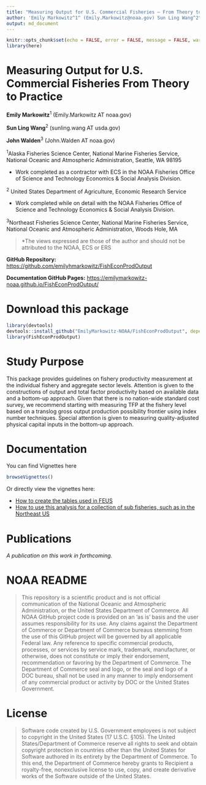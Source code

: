 ```yaml
---
title: "Measuring Output for U.S. Commercial Fisheries — From Theory to Practice"
author: 'Emily Markowitz^1^ (Emily.Markowitz@noaa.gov) Sun Ling Wang^2^ (Sun-Ling.Wang@noaa.gov) \n\n ^1^Contractor, ECS Federal in support of NOAA Fisheries Office of Science and Technology Economics & Social Analysis Division \n\n ^2^On detail with the NOAA Fisheries Office of Science and Technology Economics & Social Analysis Division \n\n >*The views expressed are those of the author and should not be attributed to the NOAA, ECS or ERS'
output: md_document
---
```


```r
knitr::opts_chunk$set(echo = FALSE, error = FALSE, message = FALSE, warning = FALSE)
library(here)
```

# Measuring Output for U.S. Commercial Fisheries From Theory to Practice

**Emily Markowitz**^1^ (Emily.Markowitz AT noaa.gov)

**Sun Ling Wang**^2^ (sunling.wang AT usda.gov)

**John Walden**^3^ (John.Walden AT noaa.gov)


^1^Alaska Fisheries Science Center, National Marine Fisheries Service, National Oceanic and Atmospheric Administration, Seattle, WA 98195

 - Work completed as a contractor with ECS in the NOAA Fisheries Office of Science and Technology Economics & Social Analysis Division. 

^2^ United States Department of Agriculture, Economic Research Service 

 - Work completed while on detail with the NOAA Fisheries Office of Science and Technology Economics & Social Analysis Division. 

^3^Northeast Fisheries Science Center, 
National Marine Fisheries Service, National Oceanic and Atmospheric Administration,
Woods Hole, MA

> *The views expressed are those of the author and should not be attributed to the NOAA, ECS or ERS

**GitHub Repository:** [https://github.com/emilyhmarkowitz/FishEconProdOutput](https://github.com/EmilyMarkowitz-NOAA/FishEconProdOutput)  

**Documentation GitHub Pages:** [https://emilymarkowitz-noaa.github.io/FishEconProdOutput/](https://emilymarkowitz-noaa.github.io/FishEconProdOutput/)

# Download this package

```r
library(devtools)
devtools::install_github("EmilyMarkowitz-NOAA/FishEconProdOutput", dependencies = TRUE)
library(FishEconProdOutput)
```


# Study Purpose

This package provides guidelines on fishery productivity measurement at the individual fishery and aggregate sector levels. Attention is given to the constructions of output and total factor productivity based on available data and a bottom-up approach. Given that there is no nation-wide standard cost survey, we recommend starting with measuring TFP at the fishery level based on a translog gross output production possibility frontier using index number techniques. Special attention is given to measuring quality-adjusted physical capital inputs in the bottom-up approach. 

# Documentation

You can find Vignettes here

```r
browseVignettes()
```

Or directly view the vignettes here: 

 - [How to create the tables used in FEUS](https://emilymarkowitz-noaa.github.io/FishEconProdOutput/articles/FEUS-tables.html)
 - [How to use this analysis for a collection of sub fisheries, such as in the Northeast US](https://emilymarkowitz-noaa.github.io/FishEconProdOutput/articles/NEFSC-Fishery.html)

# Publications

*A publication on this work in forthcoming.*


# NOAA README

>This repository is a scientific product and is not official communication of the National Oceanic and Atmospheric Administration, or the United States Department of Commerce. All NOAA GitHub project code is provided on an ‘as is’ basis and the user assumes responsibility for its use. Any claims against the Department of Commerce or Department of Commerce bureaus stemming from the use of this GitHub project will be governed by all applicable Federal law. Any reference to specific commercial products, processes, or services by service mark, trademark, manufacturer, or otherwise, does not constitute or imply their endorsement, recommendation or favoring by the Department of Commerce. The Department of Commerce seal and logo, or the seal and logo of a DOC bureau, shall not be used in any manner to imply endorsement of any commercial product or activity by DOC or the United States Government.


# License

>Software code created by U.S. Government employees is not subject to copyright in the United States (17 U.S.C. §105). The United States/Department of Commerce reserve all rights to seek and obtain copyright protection in countries other than the United States for Software authored in its entirety by the Department of Commerce. To this end, the Department of Commerce hereby grants to Recipient a royalty-free, nonexclusive license to use, copy, and create derivative works of the Software outside of the United States.


